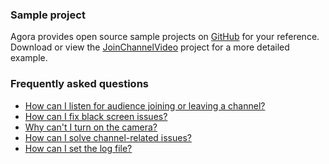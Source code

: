 <PlatformWrapper platform="react-native">

### Sample project

Agora provides open source sample projects on [GitHub](https://github.com/AgoraIO-Extensions/react-native-agora/blob/main/example/src/examples) for your reference. Download or view the [JoinChannelVideo](https://github.com/AgoraIO-Extensions/react-native-agora/blob/main/example/src/examples/basic/JoinChannelVideo/JoinChannelVideo.tsx) project for a more detailed example.

### Frequently asked questions
* [How can I listen for audience joining or leaving a channel?](../../help/integration-issues/audience_event)
* [How can I fix black screen issues?](../../help/quality-issues/video_blank#issue-description)
* [Why can't I turn on the camera?](../../help/quality-issues/video_camera)
* [How can I solve channel-related issues?](../..//help/integration-issues/channel)
* [How can I set the log file?](../../help/integration-issues/log)

</PlatformWrapper>